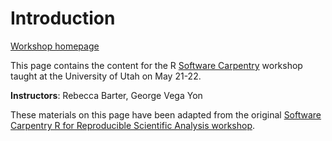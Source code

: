 # Introduction {.unnumbered}

[Workshop homepage](https://uofudelphi.github.io/2023-08-21-Intro_R/)


This page contains the content for the R [Software Carpentry](https://www.google.com/search?q=software+carpentry&oq=software+carpentry+&aqs=chrome..69i57j69i59l3j35i39j69i61l3.4031j0j7&sourceid=chrome&ie=UTF-8) workshop taught at the University of Utah on May 21-22.


**Instructors**: Rebecca Barter, George Vega Yon

These materials on this page have been adapted from the original [Software Carpentry R for Reproducible Scientific Analysis workshop](https://swcarpentry.github.io/r-novice-gapminder/).
